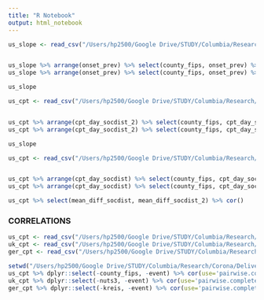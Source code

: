 ```yaml
---
title: "R Notebook"
output: html_notebook
---
```


```r

us_slope <- read_csv("/Users/hp2500/Google Drive/STUDY/Columbia/Research/Corona/Delivery/df_us_slope_prev.csv")


us_slope %>% arrange(onset_prev) %>% select(county_fips, onset_prev) %>% head()
us_slope %>% arrange(onset_prev) %>% select(county_fips, onset_prev) %>% tail(100)

us_slope

```


```r

us_cpt <- read_csv("/Users/hp2500/Google Drive/STUDY/Columbia/Research/Corona/Delivery/df_us_cpt_socdist.csv")


us_cpt %>% arrange(cpt_day_socdist_2) %>% select(county_fips, cpt_day_socdist_2) %>% head()
us_cpt %>% arrange(cpt_day_socdist_2) %>% select(county_fips, cpt_day_socdist_2) %>% tail(100)

us_slope

```

```r

us_cpt <- read_csv("/Users/hp2500/Google Drive/STUDY/Columbia/Research/Corona/Delivery/df_us_cpt_socdist.csv")


us_cpt %>% arrange(cpt_day_socdist) %>% select(county_fips, cpt_day_socdist) %>% head()
us_cpt %>% arrange(cpt_day_socdist) %>% select(county_fips, cpt_day_socdist) %>% tail(100)

```


```r
us_cpt %>% select(mean_diff_socdist, mean_diff_socdist_2) %>% cor()
```


### CORRELATIONS

```r
us_cpt <- read_csv("/Users/hp2500/Google Drive/STUDY/Columbia/Research/Corona/Delivery/df_us_cpt_socdist.csv")
uk_cpt <- read_csv("/Users/hp2500/Google Drive/STUDY/Columbia/Research/Corona/Delivery/df_uk_cpt_socdist.csv")
ger_cpt <- read_csv("/Users/hp2500/Google Drive/STUDY/Columbia/Research/Corona/Delivery/df_ger_cpt_socdist.csv")

setwd("/Users/hp2500/Google Drive/STUDY/Columbia/Research/Corona/Delivery")
us_cpt %>% dplyr::select(-county_fips, -event) %>% cor(use='pairwise.complete') %>% as.data.frame() %>% write_csv('us_cor.csv')
uk_cpt %>% dplyr::select(-nuts3, -event) %>% cor(use='pairwise.complete') %>% as.data.frame() %>% write_csv('uk_cor.csv')
ger_cpt %>% dplyr::select(-kreis, -event) %>% cor(use='pairwise.complete') %>% as.data.frame() %>% write_csv('ger_cor.csv')
```



